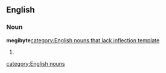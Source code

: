 ==English==
===Noun===
'''megibyte'''[[category:English nouns that lack inflection template]]
#{{misspelling of|mebibyte}}
[[category:English nouns]]